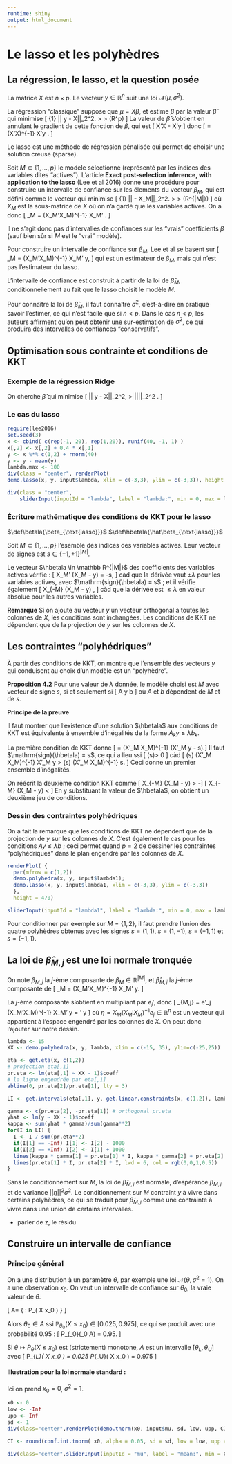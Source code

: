 ```yaml
---
runtime: shiny
output: html_document
---
```


<style>
.center { 
  margin: auto;
  width: 50%;
}
</style>

# Le lasso et les polyhèdres

## La régression, le lasso, et la question posée

La matrice $X$ est $n \times p$. Le vecteur $y\in\mathbb R^n$ suit une
loi $\mathcal N(\mu, \sigma^2)$. 

La régression "classique" suppose que $\mu = X\beta$, et estime $\beta$ par la valeur $\hat\beta$ qui minimise 
\[ {1\over 2} || y - X\beta ||_2^2. \> \> (\beta\in\mathbb R^p) \]
La valeur de $\hat\beta$ s'obtient en annulant le gradient de cette fonction de $\beta$, qui est
\[ X'X \beta - X'y  \]
donc
\[ \hat\beta = (X'X)^{-1} X'y . \]

Le lasso est une méthode de régression pénalisée qui permet de choisir une solution creuse (sparse). 

Soit $M \subset \{1, \dots, p \}$ le modèle sélectionné (représenté par les indices des variables dites "actives"). L'article **Exact post-selection inference, with application to the lasso** (Lee et al 2016) donne une procédure pour construire un intervalle de confiance sur les élements du vecteur $\beta_M$, qui est défini comme le vecteur qui minimise
\[ {1\over 2} || \mu - X_M\beta ||_2^2. \> \> (\beta\in\mathbb R^{|M|}) \]
où $X_M$ est la sous-matrice de $X$ où on n'a gardé que les variables actives. On a donc
\[ \beta_M = (X_M'X_M)^{-1} X_M' \mu . \]

Il ne s'agit donc pas d'intervalles de confiances sur les "vrais" coefficients $\beta$ (sauf bien sûr si $M$ est le "vrai" modèle).

Pour construire un intervalle de confiance sur $\beta_M$, Lee et al se basent sur 
\[ \hat\beta_M = (X_M'X_M)^{-1} X_M' y,  \]
qui est un estimateur de $\beta_M$, mais qui n'est pas l'estimateur du lasso.

L'intervalle de confiance est construit à partir de la loi de $\hat\beta_M$, conditionnellement au fait que le lasso choisit le modèle $M$. 

Pour connaître la loi de $\hat\beta_M$, il faut connaître $\sigma^2$, c'est-à-dire en pratique savoir l'estimer, ce qui n'est facile que si $n < p$. Dans le cas $n < p$, les auteurs affirment qu'on peut obtenir une sur-estimation de $\sigma^2$, ce qui produira des intervalles de confiances "conservatifs".

## Optimisation sous contrainte et conditions de KKT

### Exemple de la régression Ridge

On cherche $\hat\beta$ qui minimise
\[ || y - X\hat\beta ||_2^2, \> \text{avec } ||\hat\beta||_2^2 \le \text{constante}. \]


### Le cas du lasso

```r
require(lee2016)
set.seed(3)
x <- cbind( c(rep(-1, 20), rep(1,20)), runif(40, -1, 1) )
x[,2] <- x[,2] + 0.4 * x[,1]
y <- x %*% c(1,2) + rnorm(40)
y <- y - mean(y)
lambda.max <- 100
div(class = "center", renderPlot(
demo.lasso(x, y, input$lambda, xlim = c(-3,3), ylim = c(-3,3)), height = 470))
```

```r
div(class = "center", 
    sliderInput(inputId = "lambda", label = "lambda:", min = 0, max = lambda.max, value = lambda.max/4, step = lambda.max/100, width = "100%"))
```

### Écriture mathématique des conditions de KKT pour le lasso

$\def\betala{\beta_{\text{lasso}}}$
$\def\hbetala{\hat\beta_{\text{lasso}}}$

Soit $M \subset \{1, \dots, p \}$ l'esemble des indices des variables actives. Leur vecteur de signes est $s \in \{ -1, +1 \}^{|M|}$.

Le vecteur $\hbetala \in \mathbb R^{|M|}$ des coefficients des variables actives vérifie :
\[ X_M' (X_M \hbetala - y) = -\lambda s, \]
càd que la dérivée vaut $\pm \lambda$ pour les variables actives, 
avec $\mathrm{sign}(\hbetala) = s$ ; et il vérifie également
\[ X_{-M} (X_M \hbetala - y) \in [-\lambda, \lambda], \]
càd que la dérivée est $\le \lambda$ en valeur absolue pour les autres variables.

**Remarque** Si on ajoute au vecteur $y$ un vecteur orthogonal à toutes les colonnes de $X$, les conditions sont inchangées. Les conditions de KKT ne dépendent que de la projection de $y$ sur les colonnes de $X$.

## Les contraintes "polyhédriques"

À partir des conditions de KKT, on montre que l'ensemble des vecteurs $y$ qui conduisent au choix d'un modèle est un "polyhèdre".

**Proposition 4.2** 
Pour une valeur de $\lambda$ donnée, le modèle choisi est $M$ avec vecteur de signe $s$, si et seulement si 
\[ A y \le \lambda \cdot b \]
où $A$ et $b$ dépendent de $M$ et de $s$.

**Principe de la preuve**

Il faut montrer que l'existence d'une solution $\hbetala$ aux conditions de KKT est équivalente à ensemble d'inégalités de la forme $A_k y \le \lambda b_k$. 

La première condition de KKT donne
\[ \hbetala = (X'_M X_M)^{-1} (X'_M y - \lambda s).\]
Il faut $\mathrm{sign}(\hbetala) = s$, ce qui a lieu ssi
\[ \mathrm{diag}(s)\hbetala > 0 \]
càd
\[ 
\mathrm{diag}(s) (X'_M X_M)^{-1} X'_M y > \lambda \cdot \mathrm{diag}(s) (X'_M X_M)^{-1} s.
\]
Ceci donne un premier ensemble d'inégalités.

On réécrit la deuxième condition KKT comme
\[ X_{-M} (X_M \hbetala - y) > -\lambda \]
\[ X_{-M} (X_M \hbetala - y) < \lambda \]
En y substituant la valeur de $\hbetala$, on obtient un deuxième jeu de conditions.

### Dessin des contraintes polyhédriques

On a fait la remarque que les conditions de KKT ne dépendent que de la projection de $y$ sur les colonnes de $X$. C'est également le cas pour les conditions $A y \le \lambda b$ ; ceci permet quand $p = 2$ de dessiner les contraintes "polyhédriques" dans le plan engendré par les colonnes de $X$.

```r
renderPlot( { 
  par(mfrow = c(1,2))
  demo.polyhedra(x, y, input$lambda1);
  demo.lasso(x, y, input$lambda1, xlim = c(-3,3), ylim = c(-3,3))
  }, 
  height = 470)
```

```r
sliderInput(inputId = "lambda1", label = "lambda:", min = 0, max = lambda.max, value = lambda.max/4, step = lambda.max/100, width = "100%")
```

Pour conditionner par exemple sur $M = \{1,2\}$, il faut prendre l'union des quatre polyhèdres obtenus avec les signes $s = (1, 1)$, $s = (1, -1)$, $s = (-1, 1)$ et $s = (-1, 1)$.

## La loi de $\hat\beta_{M,j}$  est une loi normale tronquée 

On note $\beta_{M,j}$ la $j$-ème composante de $\beta_M \in\mathbb R^{|M|}$, et $\hat\beta_{M,j}$ la $j$-ème composante de 
\[ \hat\beta_M = (X_M'X_M)^{-1} X_M' y. \]

La $j$-ème composante s'obtient en multipliant par $e_j'$, donc 
\[ \hat\beta_{M,j} = e'_j (X_M'X_M)^{-1} X_M' y = \eta' y \]
où $\eta = X_M (X_M'X_M)^{-1} e_j \in\mathbb R^n$ est un vecteur qui appartient à l'espace engendré par les colonnes de $X$. On peut donc l'ajouter sur notre dessin.

```r
lambda <- 15
XX <- demo.polyhedra(x, y, lambda, xlim = c(-15, 35), ylim=c(-25,25))

eta <- get.eta(x, c(1,2))
# projection eta[,1]
pr.eta <- lm(eta[,1] ~ XX - 1)$coeff
# la ligne engendrée par eta[,1]
abline(0, pr.eta[2]/pr.eta[1], lty = 3)

LI <- get.intervals(eta[,1], y, get.linear.constraints(x, c(1,2)), lambda )

gamma <- c(pr.eta[2], -pr.eta[1]) # orthogonal pr.eta
yhat <- lm(y ~ XX - 1)$coeff
kappa <- sum(yhat * gamma)/sum(gamma**2)
for(I in LI) {
  I <- I / sum(pr.eta**2)
  if(I[1] == -Inf) I[1] <- I[2] - 1000
  if(I[2] == +Inf) I[2] <- I[1] + 1000
  lines(kappa * gamma[1] + pr.eta[1] * I, kappa * gamma[2] + pr.eta[2] * I, col = 'red')
  lines(pr.eta[1] * I, pr.eta[2] * I, lwd = 6, col = rgb(0,0,1,0.5))
}
```

Sans le conditionnement sur $M$, la loi de $\hat\beta_{M,j}$ est normale,
d'espérance $\beta_{M,j}$ et de variance $||\eta||^2 \sigma^2$. Le conditionnement sur $M$ contraint $y$ à vivre dans certains polyhèdres, ce qui se traduit pour $\hat\beta_{M,j}$ comme une contrainte à vivre dans une union de certains intervalles.

+ parler de z, le résidu

## Construire un intervalle de confiance

### Principe général

On a une distribution à un paramètre $\theta$, par exemple une loi $\mathcal N(\theta, \sigma^2 = 1)$. On a une observation $x_0$. On veut un intervalle de confiance sur $\theta_0$, la vraie valeur de $\theta$.

\[ A= \{ \theta : \mathbb P_\theta( X \le x_0 ) \in [0.025, 0.975] \} \] 

Alors $\theta_0 \in A$ ssi $\mathbb P_{\theta_0}( X \le x_0 ) \in [0.025, 0.975]$, ce qui se produit avec une probabilité $0.95$ :
\[ \mathbb P_{\theta_0}(\theta_0 \in A) = 0.95. \]

Si $\theta \mapsto  P_\theta( X \le x_0 )$ est (strictement) monotone, $A$ est un intervalle $[\theta_L, \theta_U]$ avec 
\[ P_{\theta_L}( X \le x_0 ) = 0.025 \text{ et } P_{\theta_U}( X \le x_0 ) = 0.975 \]

#### Illustration pour la loi normale standard :

Ici on prend $x_0 = 0$, $\sigma^2 = 1$.
```r
x0 <- 0
low <- -Inf 
upp <- Inf
sd <- 1
div(class="center",renderPlot(demo.tnorm(x0, input$mu, sd, low, upp, CI)))
```

```r
CI <- round(conf.int.tnorm( x0, alpha = 0.05, sd = sd, low = low, upp = upp ),2)

div(class="center",sliderInput(inputId = "mu", label = "mean:", min = CI[1], max = CI[2], value = x0, step = 0.01, width = "100%"))
```
